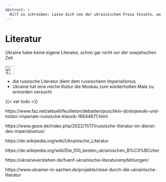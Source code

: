 ```yaml
---
abstract: > 
  Hilf zu schreiben: Lasse dich von der ukrainischen Prosa fesseln, wo lebendige Erzählungen und tiefgründige Geschichten die reiche Geschichte und unerschütterliche Seele einer Nation widerspiegeln!
---
```


# Literatur {#sec-culture-prose}

::: {.callout-caution title="Mythos"}
Ukraine habe keine eigene Literatur, schon gar nicht vor der sowjetischen Zeit
[<br></br>![Search for topic in EUvsDisinfo](../all_common_img/EUvsDisinfo_400x240.jpg){height=2em}](https://euvsdisinfo.eu/disinformation-cases/?text=literature)
:::

::: {.callout-tip title="Wahrheit"}
- die russische Literatur dient dem russischenn Imperialismus 
- Ukraine hat eine reiche Kultur die  Moskau zum wiederholten Male zu ermorden versucht
:::

{{< var todo >}}


https://www.faz.net/aktuell/feuilleton/debatten/puschkin-dostojewski-und-tolstoi-imperiale-russische-klassik-18844671.html

https://www.gesw.de/index.php/2022/11/17/russische-literatur-im-dienst-des-imperialismus/

https://de.wikipedia.org/wiki/Ukrainische_Literatur

https://de.wikipedia.org/wiki/Die_100_besten_ukrainischen_B%C3%BCcher

https://ukraineverstehen.de/fuenf-ukrainische-literaturempfehlungen/

https://www.ukrainer-in-aachen.de/projekte/reise-durch-die-ukrainische-literatur

